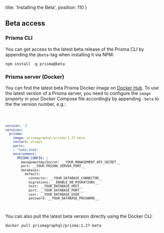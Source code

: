 
  title: 'Installing the Beta',
  position: 110
}

## Beta access

### Prisma CLI

You can get access to the latest beta release of the Prisma CLI by appending the `@beta`-tag when installing it via NPM:

```
npm install -g prisma@beta
```

### Prisma server (Docker)

You can find the latest beta Prisma Docker image on [Docker Hub](https://hub.docker.com/r/prismagraphql/prisma/tags/). To use the latest version of a Prisma server, you need to configure the `image` property in your Docker Compose file accordingly by appending `-beta` to the the version number, e.g.:

<Code lines="4">

```yml
version: '3'
services:
  prisma:
    image: prismagraphql/prisma:1.27-beta
    restart: always
    ports:
    - "4466:4466"
    environment:
      PRISMA_CONFIG: |
        managementApiSecret: __YOUR_MANAGEMENT_API_SECRET__
        port: __YOUR_PRISMA_SERVER_PORT__
        databases:
          default:
            connector: __YOUR_DATABASE_CONNECTOR__
            migrations: __ENABLE_DB_MIGRATIONS__
            host: __YOUR_DATABASE_HOST__
            port: __YOUR_DATABASE_PORT__
            user: __YOUR_DATABASE_USER__
            password: __YOUR_DATABASE_PASSWORD__
```

</Code>

You can also pull the latest beta version directly using the Docker CLI:

```bash
docker pull prismagraphql/prisma:1.27-beta
```
